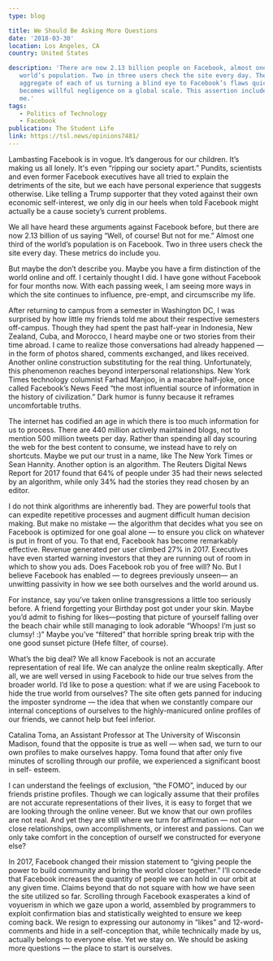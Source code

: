 ```yaml
---
type: blog

title: We Should Be Asking More Questions
date: '2018-03-30'
location: Los Angeles, CA
country: United States

description: 'There are now 2.13 billion people on Facebook, almost one third of the
   world’s population. Two in three users check the site every day. The
   aggregate of each of us turning a blind eye to Facebook’s flaws quickly
   becomes willful negligence on a global scale. This assertion includes you and
   me.'
tags:
   - Politics of Technology
   - Facebook
publication: The Student Life
link: https://tsl.news/opinions7481/
---
```


Lambasting Facebook is in vogue. It’s dangerous for our children. It’s making us
all lonely. It's even “ripping our society apart.” Pundits, scientists and even
former Facebook executives have all tried to explain the detriments of the site,
but we each have personal experience that suggests otherwise. Like telling a
Trump supporter that they voted against their own economic self-interest, we
only dig in our heels when told Facebook might actually be a cause society’s
current problems.

We all have heard these arguments against Facebook before, but there are now
2.13 billion of us saying “Well, of course! But not for me.” Almost one third of
the world’s population is on Facebook. Two in three users check the site every
day. These metrics do include you.

But maybe the don’t describe you. Maybe you have a firm distinction of the world
online and off. I certainly thought I did. I have gone without Facebook for four
months now. With each passing week, I am seeing more ways in which the site
continues to influence, pre-empt, and circumscribe my life.

After returning to campus from a semester in Washington DC, I was surprised by
how little my friends told me about their respective semesters off-campus.
Though they had spent the past half-year in Indonesia, New Zealand, Cuba, and
Morocco, I heard maybe one or two stories from their time abroad. I came to
realize those conversations had already happened — in the form of photos shared,
comments exchanged, and likes received. Another online construction substituting
for the real thing. Unfortunately, this phenomenon reaches beyond interpersonal
relationships. New York Times technology columnist Farhad Manjoo, in a macabre
half-joke, once called Facebook’s News Feed “the most influential source of
information in the history of civilization.” Dark humor is funny because it
reframes uncomfortable truths.

The internet has codified an age in which there is too much information for us
to process. There are 440 million actively maintained blogs, not to mention 500
million tweets per day. Rather than spending all day scouring the web for the
best content to consume, we instead have to rely on shortcuts. Maybe we put our
trust in a name, like The New York Times or Sean Hannity. Another option is an
algorithm. The Reuters Digital News Report for 2017 found that 64% of people
under 35 had their news selected by an algorithm, while only 34% had the stories
they read chosen by an editor.

I do not think algorithms are inherently bad. They are powerful tools that can
expedite repetitive processes and augment difficult human decision making. But
make no mistake — the algorithm that decides what you see on Facebook is
optimized for one goal alone — to ensure you click on whatever is put in front
of you. To that end, Facebook has become remarkably effective. Revenue generated
per user climbed 27% in 2017. Executives have even started warning investors
that they are running out of room in which to show you ads. Does Facebook rob
you of free will? No. But I believe Facebook has enabled — to degrees previously
unseen— an unwitting passivity in how we see both ourselves and the world around
us.

For instance, say you’ve taken online transgressions a little too seriously
before. A friend forgetting your Birthday post got under your skin. Maybe you’d
admit to fishing for likes—posting that picture of yourself falling over the
beach chair while still managing to look adorable “Whoops! I’m just so clumsy!
:)” Maybe you’ve “filtered” that horrible spring break trip with the one good
sunset picture (Hefe filter, of course).

What’s the big deal? We all know Facebook is not an accurate representation of
real life. We can analyze the online realm skeptically. After all, we are well
versed in using Facebook to hide our true selves from the broader world. I’d
like to pose a question: what if we are using Facebook to hide the true world
from ourselves? The site often gets panned for inducing the imposter syndrome —
the idea that when we constantly compare our internal conceptions of ourselves
to the highly-manicured online profiles of our friends, we cannot help but feel
inferior.

Catalina Toma, an Assistant Professor at The University of Wisconsin Madison,
found that the opposite is true as well — when sad, we turn to our own profiles
to make ourselves happy. Toma found that after only five minutes of scrolling
through our profile, we experienced a significant boost in self- esteem.

I can understand the feelings of exclusion, “the FOMO”, induced by our friends
pristine profiles. Though we can logically assume that their profiles are not
accurate representations of their lives, it is easy to forget that we are
looking through the online veneer. But we know that our own profiles are not
real. And yet they are still where we turn for affirmation — not our close
relationships, own accomplishments, or interest and passions. Can we only take
comfort in the conception of ourself we constructed for everyone else?

In 2017, Facebook changed their mission statement to “giving people the power to
build community and bring the world closer together.” I’ll concede that Facebook
increases the quantity of people we can hold in our orbit at any given time.
Claims beyond that do not square with how we have seen the site utilized so far.
Scrolling through Facebook exasperates a kind of voyuerism in which we gaze upon
a world, assembled by programmers to exploit confirmation bias and statistically
weighted to ensure we keep coming back. We resign to expressing our autonomy in
“likes” and 12-word-comments and hide in a self-conception that, while
technically made by us, actually belongs to everyone else. Yet we stay on. We
should be asking more questions — the place to start is ourselves.
